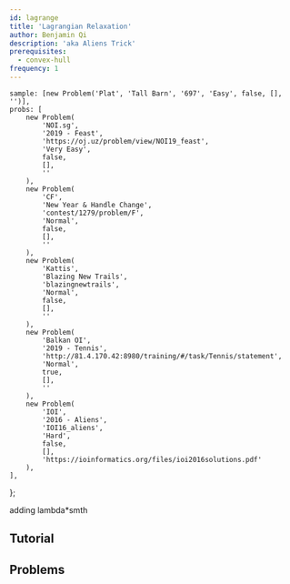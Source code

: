 ```yaml
---
id: lagrange
title: 'Lagrangian Relaxation'
author: Benjamin Qi
description: 'aka Aliens Trick'
prerequisites:
  - convex-hull
frequency: 1
---
```




	sample: [new Problem('Plat', 'Tall Barn', '697', 'Easy', false, [], '')],
	probs: [
		new Problem(
			'NOI.sg',
			'2019 - Feast',
			'https://oj.uz/problem/view/NOI19_feast',
			'Very Easy',
			false,
			[],
			''
		),
		new Problem(
			'CF',
			'New Year & Handle Change',
			'contest/1279/problem/F',
			'Normal',
			false,
			[],
			''
		),
		new Problem(
			'Kattis',
			'Blazing New Trails',
			'blazingnewtrails',
			'Normal',
			false,
			[],
			''
		),
		new Problem(
			'Balkan OI',
			'2019 - Tennis',
			'http://81.4.170.42:8980/training/#/task/Tennis/statement',
			'Normal',
			true,
			[],
			''
		),
		new Problem(
			'IOI',
			'2016 - Aliens',
			'IOI16_aliens',
			'Hard',
			false,
			[],
			'https://ioinformatics.org/files/ioi2016solutions.pdf'
		),
	],
};

adding lambda\*smth

<Problems problems={problems.sample} />

## Tutorial

<Resources>
	<Resource
		source="Mamnoon Siam"
		title="Attack on Aliens"
		url="https://mamnoonsiam.github.io/posts/attack-on-aliens.html"
	></Resource>
	<Resource
		source="Serbanology"
		title="The Trick from Aliens"
		url="http://serbanology.com/show_article.php?art=The%20Trick%20From%20Aliens"
	></Resource>
</Resources>

## Problems

<Problems problems={problems.probs} />
